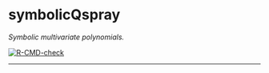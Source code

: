 # symbolicQspray

*Symbolic multivariate polynomials.*

<!-- badges: start -->
[![R-CMD-check](https://github.com/stla/symbolicQspray/actions/workflows/R-CMD-check.yaml/badge.svg)](https://github.com/stla/symbolicQspray/actions/workflows/R-CMD-check.yaml)
<!-- badges: end -->

___

```r

```

